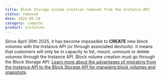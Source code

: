```yaml
---
title: Block Storage volume creation removed from the Instance API
status: removed
date: 2025-05-14
category: compute
product: instances
---
```


Since April 30th 2025, it has become impossible to **CREATE** new block volumes with the Instance API (or through associated devtools). It means that customers will only be in capacity to list, mount, unmount or delete volumes through the Instance API. Block volume creation must go through the Block Storage API. [Learn more about the advantages of migrating from the Instance API to the Block Storage API for managing block volumes and snapshots](https://www.scaleway.com/en/docs/block-storage/reference-content/advantages-migrating-to-sbs/).

